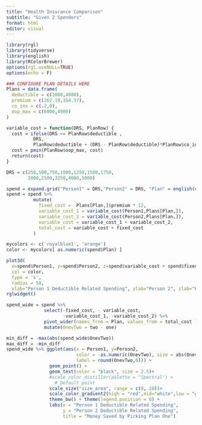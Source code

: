```yaml
---
title: "Health Insurance Comparison"
subtitle: "Given 2 Spenders"
format: html
editor: visual
---
```


```r
library(rgl)
library(tidyverse)
library(english)
library(RColorBrewer)
options(rgl.useNULL=TRUE) 
options(echo = F)
```

```r

### CONFIGURE PLAN DETAILS HERE
Plans = data.frame(
  deductible = c(1000,4000),
  premium = c(262.19,164.37),
  co_ins = c(.2,0),
  oop_max = c(6000,4000)
)

variable_cost = function(DRS, PlanRow) {
  cost = ifelse(DRS <= PlanRow$deductible ,
          DRS,  
          PlanRow$deductible + (DRS - PlanRow$deductible)*PlanRow$co_ins)
  cost = pmin(PlanRow$oop_max, cost)
  return(cost)
}

```

```r
DRS = c(250,500,750,1000,1250,1500,1750,
        2000,2500,3250,4000,5000)

spend = expand.grid("Person1" = DRS,"Person2" = DRS, "Plan" = english(c(1:nrow(Plans))))
spend = spend %>% 
          mutate(
            fixed_cost =  Plans[Plan,]$premium * 12,
            variable_cost_1 = variable_cost(Person1,Plans[Plan,]),
            variable_cost_2 = variable_cost(Person2,Plans[Plan,]),
            variable_cost = variable_cost_1 + variable_cost_2,
            total_cost = variable_cost + fixed_cost
          )

```

```r
mycolors <- c('royalblue1', 'orange')
color <- mycolors[ as.numeric(spend$Plan) ]

plot3d( 
  x=spend$Person1, y=spend$Person2, z=spend$variable_cost + spend$fixed_cost, 
  col = color,
  type = 's', 
  radius = 50,
  xlab="Person 1 Deductible Related Spending", ylab="Person 2", zlab="Plan 1 Net Cost")
rglwidget()
```

```r
spend_wide = spend %>% 
              select(-fixed_cost, - variable_cost, 
                     -variable_cost_1, -variable_cost_2) %>% 
              pivot_wider(names_from = Plan, values_from = total_cost )  %>%
              mutate(OnevTwo = two - one)
```

```r
min_diff = -max(abs(spend_wide$OnevTwo))
max_diff = -min_diff
spend_wide %>% ggplot(aes(x = Person1, y=Person2, 
                          color = -as.numeric(OnevTwo), size = abs(OnevTwo),
                          label = round(OnevTwo,0))) +
                geom_point() + 
                geom_text(color = "black", size = 2.5)+
                #scale_color_distiller(palette = "Spectral") + 
                  # Default point
                scale_size("size_area", range = c(0, 20))+
                scale_color_gradient2(high = "red",mid="white",low = "green", limits = c(min_diff,max_diff)) + 
                theme_bw() + theme(legend.position = 0) +
                labs(x = "Person 1 Deductible Related Spending",
                     y = "Person 2 Deductible Related Spending",
                     title = "Money Saved by Picking Plan One")
```
